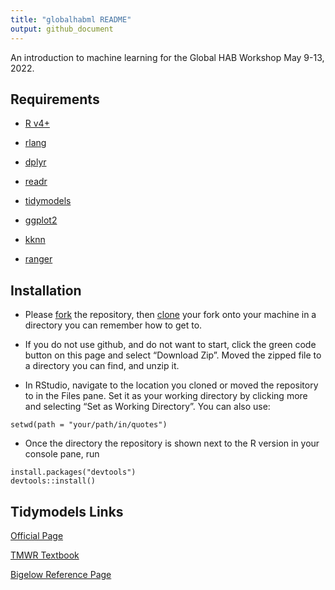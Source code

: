 ```yaml
---
title: "globalhabml README"
output: github_document
---
```


An introduction to machine learning for the Global HAB Workshop May 9-13, 2022.


## Requirements

  + [R v4+](https://www.r-project.org/)
  
  + [rlang](https://CRAN.R-project.org/package=rlang)
  
  + [dplyr](https://CRAN.R-project.org/package=dplyr)
  
  + [readr](https://CRAN.R-project.org/package=readr)
  
  + [tidymodels](https://CRAN.R-project.org/package=tidymodels)
  
  + [ggplot2](https://CRAN.R-project.org/package=ggplot2)
  
  + [kknn](https://CRAN.R-project.org/package=kknn)
  
  + [ranger](https://CRAN.R-project.org/package=ranger)

## Installation

  + Please [fork](https://docs.github.com/en/get-started/quickstart/fork-a-repo) the repository, then [clone](https://docs.github.com/en/repositories/creating-and-managing-repositories/cloning-a-repository) your fork onto your machine in a directory you can remember how to get to.

 + If you do not use github, and do not want to start, click the green code button on this page and select "Download Zip". Moved the zipped file to a directory you can find, and unzip it. 

 + In RStudio, navigate to the location you cloned or moved the repository to in the Files pane. Set it as your working directory by clicking more and selecting "Set as Working Directory". You can also use:

```
setwd(path = "your/path/in/quotes")
```

 + Once the directory the repository is shown next to the R version in your console pane, run

```
install.packages("devtools")
devtools::install()
```
## Tidymodels Links

[Official Page](https://www.tidymodels.org/)

[TMWR Textbook](https://www.tmwr.org/)

[Bigelow Reference Page](https://oj713.github.io/tidymodels/index.html)
